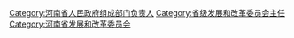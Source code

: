 [[Category:河南省人民政府组成部门负责人|Category:河南省人民政府组成部门负责人]]
[[Category:省级发展和改革委员会主任|Category:省级发展和改革委员会主任]]
[[Category:河南省发展和改革委员会|Category:河南省发展和改革委员会]]